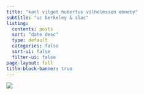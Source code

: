 ```yaml
---
title: "karl vilgot hubertus vilhelmsson emneby"
subtitle: "uc berkeley & slac"
listing:
  contents: posts
  sort: "date desc"
  type: default
  categories: false
  sort-ui: false
  filter-ui: false
page-layout: full
title-block-banner: true
---
```


![](otherERpicOfMe.JPG){.profile-pic}
